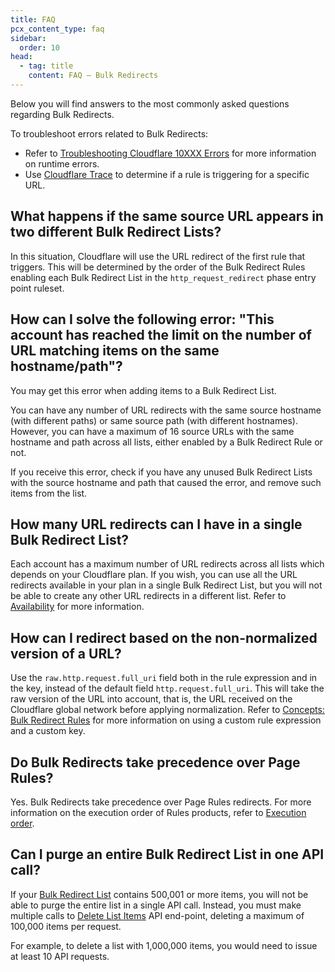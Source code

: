 ```yaml
---
title: FAQ
pcx_content_type: faq
sidebar:
  order: 10
head:
  - tag: title
    content: FAQ — Bulk Redirects
---
```



Below you will find answers to the most commonly asked questions regarding Bulk Redirects.

To troubleshoot errors related to Bulk Redirects:

- Refer to [Troubleshooting Cloudflare 10XXX Errors](/support/troubleshooting/http-status-codes/cloudflare-10xxx-errors/) for more information on runtime errors.
- Use [Cloudflare Trace](/fundamentals/trace-request/) to determine if a rule is triggering for a specific URL.

## What happens if the same source URL appears in two different Bulk Redirect Lists?

In this situation, Cloudflare will use the URL redirect of the first rule that triggers. This will be determined by the order of the Bulk Redirect Rules enabling each Bulk Redirect List in the `http_request_redirect` phase entry point ruleset.

## How can I solve the following error: "This account has reached the limit on the number of URL matching items on the same hostname/path"?

You may get this error when adding items to a Bulk Redirect List.

You can have any number of URL redirects with the same source hostname (with different paths) or same source path (with different hostnames). However, you can have a maximum of 16 source URLs with the same hostname and path across all lists, either enabled by a Bulk Redirect Rule or not.

If you receive this error, check if you have any unused Bulk Redirect Lists with the source hostname and path that caused the error, and remove such items from the list.

## How many URL redirects can I have in a single Bulk Redirect List?

Each account has a maximum number of URL redirects across all lists which depends on your Cloudflare plan. If you wish, you can use all the URL redirects available in your plan in a single Bulk Redirect List, but you will not be able to create any other URL redirects in a different list. Refer to [Availability](/rules/url-forwarding/#availability) for more information.

## How can I redirect based on the non-normalized version of a URL?

Use the `raw.http.request.full_uri` field both in the rule expression and in the key, instead of the default field `http.request.full_uri`. This will take the raw version of the URL into account, that is, the URL received on the Cloudflare global network before applying <GlossaryTooltip term="URL normalization">normalization</GlossaryTooltip>. Refer to [Concepts: Bulk Redirect Rules](/rules/url-forwarding/bulk-redirects/concepts/#bulk-redirect-rules) for more information on using a custom rule expression and a custom key.

## Do Bulk Redirects take precedence over Page Rules?

Yes. Bulk Redirects take precedence over Page Rules redirects. For more information on the execution order of Rules products, refer to [Execution order](/rules/url-forwarding/#execution-order).

## Can I purge an entire Bulk Redirect List in one API call?

If your [Bulk Redirect List](/rules/url-forwarding/bulk-redirects/concepts/#bulk-redirect-lists) contains 500,001 or more items, you will not be able to purge the entire list in a single API call. Instead, you must make multiple calls to [Delete List Items](/api/resources/rules/subresources/lists/subresources/items/methods/delete/) API end-point, deleting a maximum of 100,000 items per request.

For example, to delete a list with 1,000,000 items, you would need to issue at least 10 API requests.